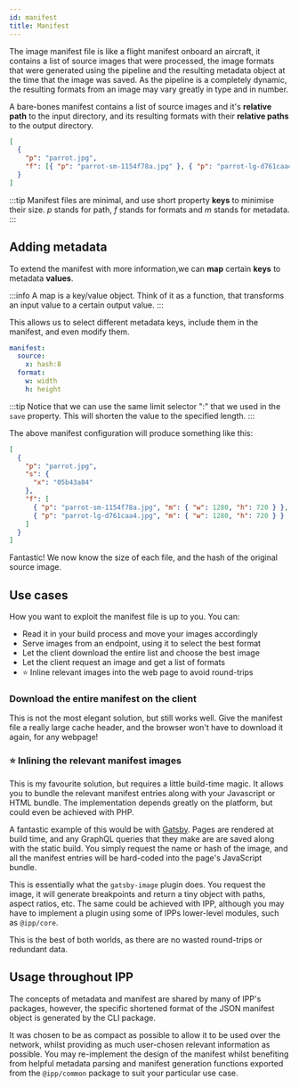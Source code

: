 ```yaml
---
id: manifest
title: Manifest
---
```


The image manifest file is like a flight manifest onboard an aircraft, it contains a list of source
images that were processed, the image formats that were generated using the pipeline and the
resulting metadata object at the time that the image was saved. As the pipeline is a completely
dynamic, the resulting formats from an image may vary greatly in type and in number.

A bare-bones manifest contains a list of source images and it's **relative path** to the input
directory, and its resulting formats with their **relative paths** to the output directory.

```json title="manifest.json"
[
  {
    "p": "parrot.jpg",
    "f": [{ "p": "parrot-sm-1154f78a.jpg" }, { "p": "parrot-lg-d761caa4.jpg" }]
  }
]
```

<!-- prettier-ignore-start -->
:::tip
Manifest files are minimal, and use short property **keys** to minimise their size.
_p_ stands for path, _f_ stands for formats and _m_ stands for metadata.
:::
<!-- prettier-ignore-end -->

## Adding metadata

To extend the manifest with more information,we can **map** certain **keys** to metadata **values**.

<!-- prettier-ignore-start -->
:::info
A map is a key/value object. Think of it as a function, that transforms an input value to a certain output value.
:::
<!-- prettier-ignore-end -->

This allows us to select different metadata keys, include them in the manifest, and even modify
them.

```yaml title=".ipprc.yml"
manifest:
  source:
    x: hash:8
  format:
    w: width
    h: height
```

<!-- prettier-ignore-start -->
:::tip
Notice that we can use the same limit selector ":" that we used in the `save` property. This will shorten the value to the specified length.
:::
<!-- prettier-ignore-end -->

The above manifest configuration will produce something like this:

```json title="manifest.json"
[
  {
    "p": "parrot.jpg",
    "s": {
      "x": "05b43a84"
    },
    "f": [
      { "p": "parrot-sm-1154f78a.jpg", "m": { "w": 1280, "h": 720 } },
      { "p": "parrot-lg-d761caa4.jpg", "m": { "w": 1280, "h": 720 } }
    ]
  }
]
```

Fantastic! We now know the size of each file, and the hash of the original source image.

## Use cases

How you want to exploit the manifest file is up to you. You can:

- Read it in your build process and move your images accordingly
- Serve images from an endpoint, using it to select the best format
- Let the client download the entire list and choose the best image
- Let the client request an image and get a list of formats
- ⭐ Inline relevant images into the web page to avoid round-trips

### Download the entire manifest on the client

This is not the most elegant solution, but still works well. Give the manifest file a really large
cache header, and the browser won't have to download it again, for any webpage!

### ⭐ Inlining the relevant manifest images

This is my favourite solution, but requires a little build-time magic. It allows you to bundle the
relevant manifest entries along with your Javascript or HTML bundle. The implementation depends
greatly on the platform, but could even be achieved with PHP.

A fantastic example of this would be with [Gatsby](https://www.gatsbyjs.org/). Pages are rendered at
build time, and any GraphQL queries that they make are are saved along with the static build. You
simply request the name or hash of the image, and all the manifest entries will be hard-coded into
the page's JavaScript bundle.

This is essentially what the `gatsby-image` plugin does. You request the image, it will generate
breakpoints and return a tiny object with paths, aspect ratios, etc. The same could be achieved with
IPP, although you may have to implement a plugin using some of IPPs lower-level modules, such as
`@ipp/core`.

This is the best of both worlds, as there are no wasted round-trips or redundant data.

## Usage throughout IPP

The concepts of metadata and manifest are shared by many of IPP's packages, however, the specific
shortened format of the JSON manifest object is generated by the CLI package.

It was chosen to be as compact as possible to allow it to be used over the network, whilst providing
as much user-chosen relevant information as possible. You may re-implement the design of the
manifest whilst benefiting from helpful metadata parsing and manifest generation functions exported
from the `@ipp/common` package to suit your particular use case.
